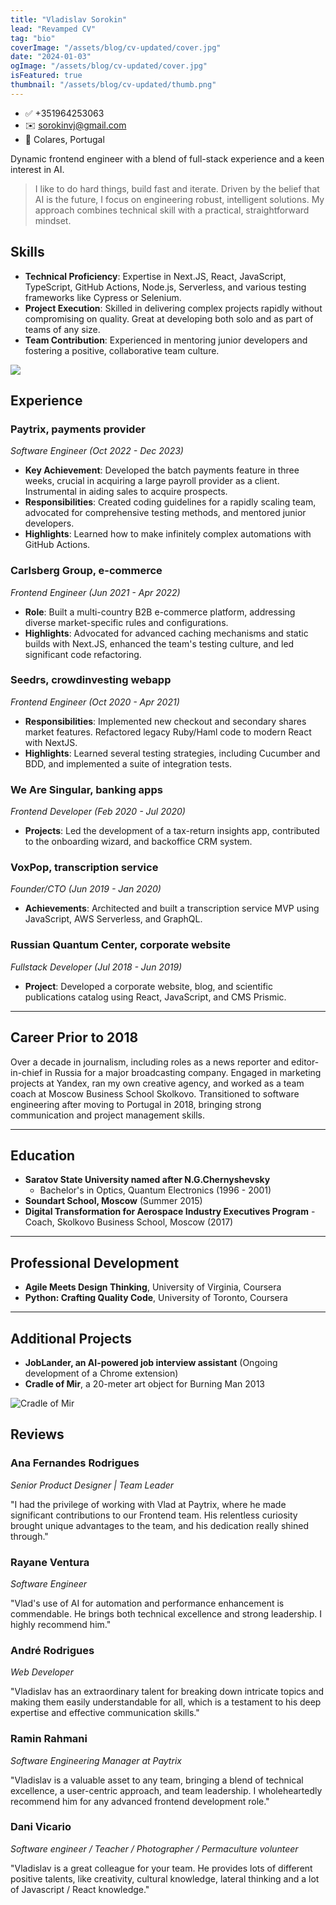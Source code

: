 ```yaml
---
title: "Vladislav Sorokin"
lead: "Revamped CV"
tag: "bio"
coverImage: "/assets/blog/cv-updated/cover.jpg"
date: "2024-01-03"
ogImage: "/assets/blog/cv-updated/cover.jpg"
isFeatured: true
thumbnail: "/assets/blog/cv-updated/thumb.png"
---
```


- ✅ +351964253063
- ✉️ sorokinvj@gmail.com
- 📍 Colares, Portugal

Dynamic frontend engineer with a blend of full-stack experience and a keen interest in AI.

> I like to do hard things, build fast and iterate. Driven by the belief that AI is the future, I focus on engineering robust, intelligent solutions. My approach combines technical skill with a practical, straightforward mindset.

## Skills

- **Technical Proficiency**: Expertise in Next.JS, React, JavaScript, TypeScript, GitHub Actions, Node.js, Serverless, and various testing frameworks like Cypress or Selenium.
- **Project Execution**: Skilled in delivering complex projects rapidly without compromising on quality. Great at developing both solo and as part of teams of any size.
- **Team Contribution**: Experienced in mentoring junior developers and fostering a positive, collaborative team culture.

![](/assets/blog/cv-updated/fast-love.jpg)

## Experience

### Paytrix, payments provider

_Software Engineer (Oct 2022 - Dec 2023)_

- **Key Achievement**: Developed the batch payments feature in three weeks, crucial in acquiring a large payroll provider as a client. Instrumental in aiding sales to acquire prospects.
- **Responsibilities**: Created coding guidelines for a rapidly scaling team, advocated for comprehensive testing methods, and mentored junior developers.
- **Highlights**: Learned how to make infinitely complex automations with GitHub Actions.

### Carlsberg Group, e-commerce

_Frontend Engineer (Jun 2021 - Apr 2022)_

- **Role**: Built a multi-country B2B e-commerce platform, addressing diverse market-specific rules and configurations.
- **Highlights**: Advocated for advanced caching mechanisms and static builds with Next.JS, enhanced the team's testing culture, and led significant code refactoring.

### Seedrs, crowdinvesting webapp

_Frontend Engineer (Oct 2020 - Apr 2021)_

- **Responsibilities**: Implemented new checkout and secondary shares market features. Refactored legacy Ruby/Haml code to modern React with NextJS.
- **Highlights**: Learned several testing strategies, including Cucumber and BDD, and implemented a suite of integration tests.

### We Are Singular, banking apps

_Frontend Developer (Feb 2020 - Jul 2020)_

- **Projects**: Led the development of a tax-return insights app, contributed to the onboarding wizard, and backoffice CRM system.

### VoxPop, transcription service

_Founder/CTO (Jun 2019 - Jan 2020)_

- **Achievements**: Architected and built a transcription service MVP using JavaScript, AWS Serverless, and GraphQL.

### Russian Quantum Center, corporate website

_Fullstack Developer (Jul 2018 - Jun 2019)_

- **Project**: Developed a corporate website, blog, and scientific publications catalog using React, JavaScript, and CMS Prismic.

---

## Career Prior to 2018

Over a decade in journalism, including roles as a news reporter and editor-in-chief in Russia for a major broadcasting company. Engaged in marketing projects at Yandex, ran my own creative agency, and worked as a team coach at Moscow Business School Skolkovo. Transitioned to software engineering after moving to Portugal in 2018, bringing strong communication and project management skills.

---

## Education

- **Saratov State University named after N.G.Chernyshevsky**
  - Bachelor's in Optics, Quantum Electronics (1996 - 2001)
- **Soundart School, Moscow** (Summer 2015)
- **Digital Transformation for Aerospace Industry Executives Program** - Coach, Skolkovo Business School, Moscow (2017)

---

## Professional Development

- **Agile Meets Design Thinking**, University of Virginia, Coursera
- **Python: Crafting Quality Code**, University of Toronto, Coursera

---

## Additional Projects

- **JobLander, an AI-powered job interview assistant** (Ongoing development of a Chrome extension)
- **Cradle of Mir**, a 20-meter art object for Burning Man 2013

![Cradle of Mir](/assets/blog/cv-updated/cradle-of-mir.jpg)

## Reviews

### Ana Fernandes Rodrigues

_Senior Product Designer | Team Leader_

"I had the privilege of working with Vlad at Paytrix, where he made significant contributions to our Frontend team. His relentless curiosity brought unique advantages to the team, and his dedication really shined through."

### Rayane Ventura

_Software Engineer_

"Vlad's use of AI for automation and performance enhancement is commendable. He brings both technical excellence and strong leadership. I highly recommend him."

### André Rodrigues

_Web Developer_

"Vladislav has an extraordinary talent for breaking down intricate topics and making them easily understandable for all, which is a testament to his deep expertise and effective communication skills."

### Ramin Rahmani

_Software Engineering Manager at Paytrix_

"Vladislav is a valuable asset to any team, bringing a blend of technical excellence, a user-centric approach, and team leadership. I wholeheartedly recommend him for any advanced frontend development role."

### Dani Vicario

_Software engineer / Teacher / Photographer / Permaculture volunteer_

"Vladislav is a great colleague for your team. He provides lots of different positive talents, like creativity, cultural knowledge, lateral thinking and a lot of Javascript / React knowledge."
